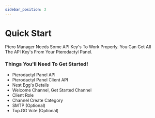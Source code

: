 ```yaml
---
sidebar_position: 2
---
```


# Quick Start

Ptero Manager Needs Some API Key's To Work Properly. You Can Get All The API Key's From Your Pterodactyl Panel.

### Things You'll Need To Get Started!

- Pterodactyl Panel API
- Pterodactyl Panel Client API
- Nest Egg's Details
- Welcome Channel, Get Started Channel
- Client Role
- Channel Create Category
- SMTP (Optional)
- Top.GG Vote (Optional)